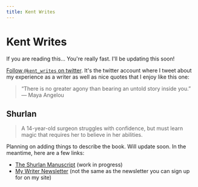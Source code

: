 ```yaml
---
title: Kent Writes
---
```


# Kent Writes

If you are reading this... You're really fast. I'll be updating this soon!

[Follow `@kent_writes` on twitter](https://twitter.com/kent_writes). It's the
twitter account where I tweet about my experience as a writer as well as nice
quotes that I enjoy like this one:

> “There is no greater agony than bearing an untold story inside you.” ― Maya
> Angelou

## Shurlan

> A 14-year-old surgeon struggles with confidence, but must learn magic that
> requires her to believe in her abilities.

Planning on adding things to describe the book. Will update soon. In the
meantime, here are a few links:

- [The Shurlan Manuscript](https://kcd.im/shurlan) (work in progress)
- [My Writer Newsletter](https://kcd.im/shurlan-news) (not the same as the
  newsletter you can sign up for on my site)
